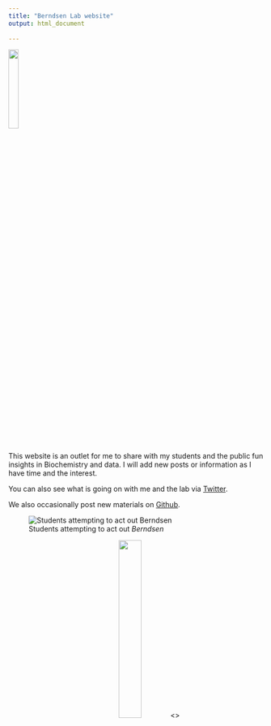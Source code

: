 ```yaml
---
title: "Berndsen Lab website"
output: html_document
   
---
```


![](images\Madison.png){ width=20% }


This website is an outlet for me to share with my students and the public fun insights in Biochemistry and data. I will add new posts or information as I have time and the interest. 

You can also see what is going on with me and the lab via [Twitter](https://twitter.com/kcat_km).

We also occasionally post new materials on [Github](https://github.com/CEBerndsen).



![Students attempting to act out *Berndsen*](images/BERNDSEN.png)




<center> ![](images\xtal.png){ width=30% } <\center>




